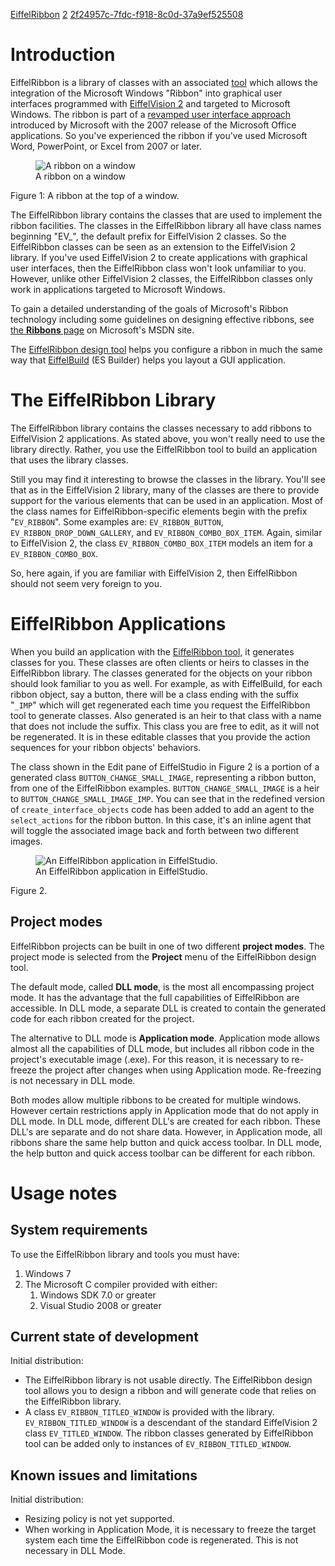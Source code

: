 [[Property:title|EiffelRibbon]]
[[Property:weight|2]]
[[Property:uuid|2f24957c-7fdc-f918-8c0d-37a9ef525508]]
{{UnderConstruction}}


=Introduction=

EiffelRibbon is a library of classes with an associated [[EiffelRibbon Design Tool|tool]] which allows the integration of the Microsoft Windows "Ribbon" into graphical user interfaces programmed with [[EiffelVision 2]] and targeted to Microsoft Windows. The ribbon is part of a [http://msdn.microsoft.com/en-us/library/aa338198.aspx#office2007uifordevelopers_detaileddesignofthenewuisystem revamped user interface approach] introduced by Microsoft with the 2007 release of the Microsoft Office applications. So you've experienced the ribbon if you've used Microsoft Word, PowerPoint, or Excel from 2007 or later. 


{{note|''Although EiffelRibbon classes work with EiffelVision 2 which is multi-platform, systems using EiffelRibbon can be targeted only to the Microsoft Windows platform.''}}


[[Image:EiffelRibbon window 01|A ribbon on a window]]

Figure 1: A ribbon at the top of a window.


The EiffelRibbon library contains the classes that are used to implement the ribbon facilities. The classes in the EiffelRibbon library all have class names beginning "EV_", the default prefix for EiffelVision 2 classes. So the EiffelRibbon classes can be seen as an extension to the EiffelVision 2 library. If you've used EiffelVision 2 to create applications with graphical user interfaces, then the EiffelRibbon class won't look unfamiliar to you. However, unlike other EiffelVision 2 classes, the EiffelRibbon classes only work in applications targeted to Microsoft Windows.

To gain a detailed understanding of the goals of Microsoft's Ribbon technology including some guidelines on designing effective ribbons, see [http://msdn.microsoft.com/en-us/library/cc872782.aspx the '''Ribbons''' page] on Microsoft's MSDN site. 

The [[EiffelRibbon Design Tool|EiffelRibbon design tool]] helps you configure a ribbon in much the same way that [[EiffelBuild|EiffelBuild]] (ES Builder) helps you layout a GUI application.


=The EiffelRibbon Library=

The EiffelRibbon library contains the classes necessary to add ribbons to EiffelVision 2 applications. As stated above, you won't really need to use the library directly. Rather, you use the EiffelRibbon tool to build an application that uses the library classes.

Still you may find it interesting to browse the classes in the library. You'll see that as in the EiffelVision 2 library, many of the classes are there to provide support for the various elements that can be used in an application. Most of the class names for EiffelRibbon-specific elements begin with the prefix "<code>EV_RIBBON</code>". Some examples are: <code>EV_RIBBON_BUTTON</code>, <code>EV_RIBBON_DROP_DOWN_GALLERY</code>, and <code>EV_RIBBON_COMBO_BOX_ITEM</code>. Again, similar to EiffelVision 2, the class <code>EV_RIBBON_COMBO_BOX_ITEM</code> models an item for a <code>EV_RIBBON_COMBO_BOX</code>.

So, here again, if you are familiar with EiffelVision 2, then EiffelRibbon should not seem very foreign to you.


=EiffelRibbon Applications=

When you build an application with the [[EiffelRibbon Design Tool|EiffelRibbon tool]], it generates classes for you. These classes are often clients or heirs to classes in the EiffelRibbon library. The classes generated for the objects on your ribbon should look familiar to you as well. For example, as with EiffelBuild, for each ribbon object, say a button, there will be a class ending with the suffix "<code>_IMP</code>" which will get regenerated each time you request the EiffelRibbon tool to generate classes. Also generated is an heir to that class with a name that does not include the suffix. This class you are free to edit, as it will not be regenerated. It is in these editable classes that you provide the action sequences for your ribbon objects' behaviors.

The class shown in the Edit pane of EiffelStudio in Figure 2 is a portion of a generated class <code>BUTTON_CHANGE_SMALL_IMAGE</code>, representing a ribbon button, from one of the EiffelRibbon examples. <code>BUTTON_CHANGE_SMALL_IMAGE</code> is a heir to <code>BUTTON_CHANGE_SMALL_IMAGE_IMP</code>. You can see that in the redefined version of <code>create_interface_objects</code> code has been added to add an agent to the <code>select_actions</code> for the ribbon button. In this case, it's an inline agent that will toggle the associated image back and forth between two different images.


[[Image:EiffelRibbon application 01|An EiffelRibbon application in EiffelStudio.]]

Figure 2.

==Project '''modes'''==

EiffelRibbon projects can be built in one of two different '''project modes'''. The project mode is selected from the '''Project''' menu of the EiffelRibbon design tool. 

The default mode, called '''DLL mode''', is the most all encompassing project mode. It has the advantage that the full capabilities of EiffelRibbon are accessible. In DLL mode, a separate DLL is created to contain the generated code for each ribbon created for the project. 

The alternative to DLL mode is '''Application mode'''. Application mode allows almost all the capabilities of DLL mode, but includes all ribbon code in the project's executable image (.exe). For this reason, it is necessary to re-freeze the project after changes when using Application mode. Re-freezing is not necessary in DLL mode.

Both modes allow multiple ribbons to be created for multiple windows. However certain restrictions apply in Application mode that do not apply in DLL mode. In DLL mode, different DLL's are created for each ribbon. These DLL's are separate and do not share data. However, in Application mode, all ribbons share the same help button and quick access toolbar. In DLL mode, the help button and quick access toolbar can be different for each ribbon. 

=Usage notes=

==System requirements==

To use the EiffelRibbon library and tools you must have:

# Windows 7
# The Microsoft C compiler provided with either:
## Windows SDK 7.0 or greater
## Visual Studio 2008 or greater


==Current state of development==

Initial distribution:
* The EiffelRibbon library is not usable directly. The EiffelRibbon design tool allows you to design a ribbon and will generate code that relies on the EiffelRibbon library.
* A class <code>EV_RIBBON_TITLED_WINDOW</code> is provided with the library. <code>EV_RIBBON_TITLED_WINDOW</code> is a descendant of the standard EiffelVision 2 class <code>EV_TITLED_WINDOW</code>. The ribbon classes generated by EiffelRibbon tool can be added only to instances of <code>EV_RIBBON_TITLED_WINDOW</code>.

==Known issues and limitations==

Initial distribution:
* Resizing policy is not yet supported.
* When working in Application Mode, it is necessary to freeze the target system each time the EiffelRibbon code is regenerated. This is not necessary in DLL Mode.


